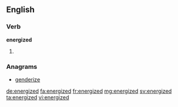 ==English==

===Verb===
'''energized'''

# {{en-past of|energize}}

===Anagrams===
* [[genderize#English|genderize]]

[[de:energized]]
[[fa:energized]]
[[fr:energized]]
[[mg:energized]]
[[sv:energized]]
[[ta:energized]]
[[vi:energized]]